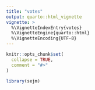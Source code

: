 ```yaml
---
title: "votes"
output: quarto::html_vignette
vignette: >
  %\VignetteIndexEntry{votes}
  %\VignetteEngine{quarto::html}
  %\VignetteEncoding{UTF-8}
---
```


```r
knitr::opts_chunk$set(
  collapse = TRUE,
  comment = "#>"
)
```

```r
library(sejm)
```
